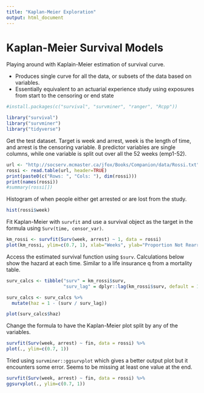 ```yaml
---
title: "Kaplan-Meier Exploration"
output: html_document
---
```


# Kaplan-Meier Survival Models
Playing around with Kaplain-Meier estimation of survival curve.

 * Produces single curve for all the data, or subsets of the data based on variables.
 * Essentially equivalent to an actuarial experience study using exposures from start to the censoring or end state

```r
#install.packages(c("survival", "survminer", "ranger", "Rcpp"))

library("survival")
library("survminer")
library("tidyverse")
```


Get the test dataset.  Target is week and arrest, week is the length of time, and arrest is the censoring variable.  8 predictor variables are single columns, while one variable is split out over all the 52 weeks (emp1-52).

```r
url <- "http://socserv.mcmaster.ca/jfox/Books/Companion/data/Rossi.txt"
rossi <- read.table(url, header=TRUE)
print(paste0(c("Rows: ", "Cols: "), dim(rossi)))
print(names(rossi))
#summary(rossi[])
```


Histogram of when people either get arrested or are lost from the study.
```r
hist(rossi$week)
```

Fit Kaplan-Meier with `survfit` and use a survival object as the target in the formula using `Surv(time, censor_var)`.
```r
km_rossi <- survfit(Surv(week, arrest) ~ 1, data = rossi)
plot(km_rossi, ylim=c(0.7, 1), xlab="Weeks", ylab="Proportion Not Rearrested")
```

Access the estimated survival function using `$surv`.  Calculations below show the hazard at each time.  Similar to a life insurance q from a mortality table.
```r
surv_calcs <- tibble("surv" = km_rossi$surv,
                     "surv_lag" = dplyr::lag(km_rossi$surv, default = 1))

surv_calcs <- surv_calcs %>%
  mutate(haz = 1 - (surv / surv_lag))

plot(surv_calcs$haz)
```

Change the formula to have the Kaplan-Meier plot split by any of the variables. 
```r
survfit(Surv(week, arrest) ~ fin, data = rossi) %>%
plot(., ylim=c(0.7, 1))

```
Tried using `survminer::ggsurvplot` which gives a better output plot but it encounters some error.  Seems to be missing at least one value at the end.
```r
survfit(Surv(week, arrest) ~ fin, data = rossi) %>%
ggsurvplot(., ylim=c(0.7, 1))

```

```r

```